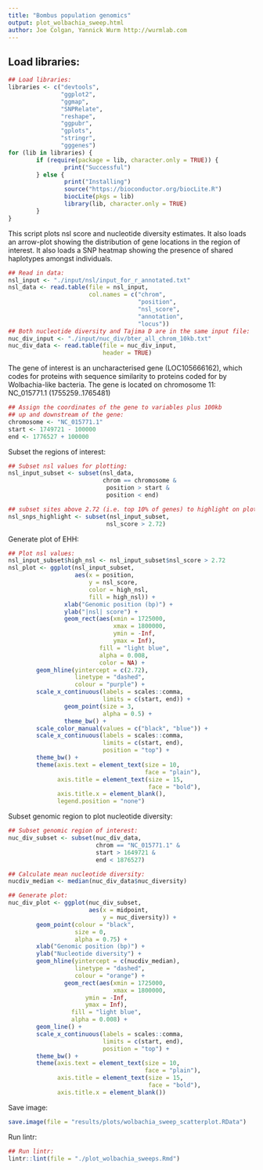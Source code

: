 ```yaml
---
title: "Bombus population genomics"
output: plot_wolbachia_sweep.html
author: Joe Colgan, Yannick Wurm http://wurmlab.com
---
```



## Load libraries:

```r
## Load libraries:
libraries <- c("devtools",
               "ggplot2",
               "ggmap",
               "SNPRelate",
               "reshape",
               "ggpubr",
               "gplots",
               "stringr",
               "gggenes")
for (lib in libraries) {
        if (require(package = lib, character.only = TRUE)) {
                print("Successful")
        } else {
                print("Installing")
                source("https://bioconductor.org/biocLite.R")
                biocLite(pkgs = lib)
                library(lib, character.only = TRUE)
        }
}
```

This script plots nsl score and nucleotide diversity estimates. It also loads an arrow-plot showing the 
distribution of gene locations in the region of interest. It also loads a SNP heatmap showing the presence of shared haplotypes amongst individuals.

```r
## Read in data:
nsl_input <- "./input/nsl/input_for_r_annotated.txt"
nsl_data <- read.table(file = nsl_input,
                       col.names = c("chrom",
                                     "position",
                                     "nsl_score",
                                     "annotation",
                                     "locus"))
## Both nucleotide diversity and Tajima D are in the same input file:
nuc_div_input <- "./input/nuc_div/bter_all_chrom_10kb.txt"
nuc_div_data <- read.table(file = nuc_div_input,
                           header = TRUE)
```

The gene of interest is an uncharacterised gene (LOC105666162), which codes for proteins with sequence similarity to proteins coded for by Wolbachia-like bacteria. The gene is located on chromosome 11:
NC_015771.1 (1755259..1765481)

```r
## Assign the coordinates of the gene to variables plus 100kb
## up and downstream of the gene:
chromosome <- "NC_015771.1"
start <- 1749721 - 100000
end <- 1776527 + 100000
```

Subset the regions of interest:

```r
## Subset nsl values for plotting:
nsl_input_subset <- subset(nsl_data,
                           chrom == chromosome &
                            position > start &
                            position < end)

## subset sites above 2.72 (i.e. top 10% of genes) to highlight on plot:
nsl_snps_highlight <- subset(nsl_input_subset,
                            nsl_score > 2.72)
```

Generate plot of EHH:

```r
## Plot nsl values:
nsl_input_subset$high_nsl <- nsl_input_subset$nsl_score > 2.72
nsl_plot <- ggplot(nsl_input_subset,
                   aes(x = position,
                       y = nsl_score,
                       color = high_nsl,
                       fill = high_nsl)) +
                xlab("Genomic position (bp)") +
                ylab("|nsl| score") +
                geom_rect(aes(xmin = 1725000,
                              xmax = 1800000,
                              ymin = -Inf,
                              ymax = Inf),
                          fill = "light blue",
                          alpha = 0.008,
                          color = NA) +
        geom_hline(yintercept = c(2.72),
                   linetype = "dashed",
                   colour = "purple") +
        scale_x_continuous(labels = scales::comma,
                           limits = c(start, end)) +
                geom_point(size = 3,
                           alpha = 0.5) +
                theme_bw() +
        scale_color_manual(values = c("black", "blue")) +
        scale_x_continuous(labels = scales::comma,
                           limits = c(start, end),
                           position = "top") +
        theme_bw() +
        theme(axis.text = element_text(size = 10,
                                       face = "plain"),
              axis.title = element_text(size = 15,
                                        face = "bold"),
              axis.title.x = element_blank(),
              legend.position = "none")
```

Subset genomic region to plot nucleotide diversity:

```r
## Subset genomic region of interest:
nuc_div_subset <- subset(nuc_div_data,
                         chrom == "NC_015771.1" &
                         start > 1649721 &
                         end < 1876527)

## Calculate mean nucleotide diversity:
nucdiv_median <- median(nuc_div_data$nuc_diversity)

## Generate plot:
nuc_div_plot <- ggplot(nuc_div_subset,
                       aes(x = midpoint,
                           y = nuc_diversity)) +
        geom_point(colour = "black",
                   size = 0,
                   alpha = 0.75) +
        xlab("Genomic position (bp)") +
        ylab("Nucleotide diversity") +
        geom_hline(yintercept = c(nucdiv_median),
                   linetype = "dashed",
                   colour = "orange") +
                geom_rect(aes(xmin = 1725000,
                              xmax = 1800000,
                      ymin = -Inf,
                      ymax = Inf),
                  fill = "light blue",
                  alpha = 0.008) +
        geom_line() +
        scale_x_continuous(labels = scales::comma,
                           limits = c(start, end),
                           position = "top") +
        theme_bw() +
        theme(axis.text = element_text(size = 10,
                                       face = "plain"),
              axis.title = element_text(size = 15,
                                        face = "bold"),
              axis.title.x = element_blank())
```

Save image:

```r
save.image(file = "results/plots/wolbachia_sweep_scatterplot.RData")
```

Run lintr:

```r
## Run lintr:
lintr::lint(file = "./plot_wolbachia_sweeps.Rmd")
```